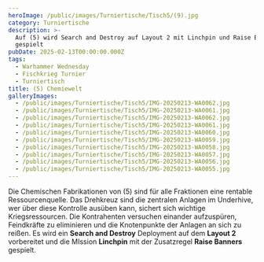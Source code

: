 ```yaml
---
heroImage: /public/images/Turniertische/Tisch5/(9).jpg
category: Turniertische
description: >-
  Auf (5) wird Search and Destroy auf Layout 2 mit Linchpin und Raise Banners
  gespielt
pubDate: 2025-02-13T00:00:00.000Z
tags:
  - Warhammer Wednesday
  - Fischkrieg Turnier
  - Turniertisch
title: (5) Chemiewelt
galleryImages:
  - /public/images/Turniertische/Tisch5/IMG-20250213-WA0062.jpg
  - /public/images/Turniertische/Tisch5/IMG-20250213-WA0061.jpg
  - /public/images/Turniertische/Tisch5/IMG-20250213-WA0062.jpg
  - /public/images/Turniertische/Tisch5/IMG-20250213-WA0061.jpg
  - /public/images/Turniertische/Tisch5/IMG-20250213-WA0060.jpg
  - /public/images/Turniertische/Tisch5/IMG-20250213-WA0059.jpg
  - /public/images/Turniertische/Tisch5/IMG-20250213-WA0058.jpg
  - /public/images/Turniertische/Tisch5/IMG-20250213-WA0057.jpg
  - /public/images/Turniertische/Tisch5/IMG-20250213-WA0056.jpg
  - /public/images/Turniertische/Tisch5/IMG-20250213-WA0055.jpg
---
```


Die Chemischen Fabrikationen von (5) sind für alle Fraktionen eine rentable Ressourcenquelle. Das Drehkreuz sind die zentralen Anlagen im Underhive, wer über diese Kontrolle ausüben kann, sichert sich wichtige Kriegsressourcen. Die Kontrahenten versuchen einander aufzuspüren, Feindkräfte zu eliminieren und die Knotenpunkte der Anlagen an sich zu reißen. Es wird ein **Search and Destroy** Deployment auf dem **Layout 2** vorbereitet und die MIssion **Linchpin** mit der Zusatzregel **Raise Banners** gespielt.
